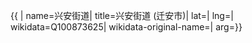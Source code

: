 {{ {{{1|PRC admin/showdata}}}|
name=兴安街道|
title=兴安街道 (迁安市)|
lat=|
lng=|
wikidata=Q100873625|
wikidata-original-name=|
arg={{{arg|}}}}}
